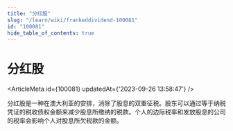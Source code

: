 ```yaml
---
title: "分红股"
slug: "/learn/wiki/frankeddividend-100081"
id: "100081"
hide_table_of_contents: true
---
```



# 分红股

<ArticleMeta id={100081} updatedAt={'2023-09-26 13:58:47'} />
<div className='border-solid border-b border-t-0 my-4 border-[var(--ifm-color-gray-300)]' />

分红股是一种在澳大利亚的安排，消除了股息的双重征税。股东可以通过等于纳税凭证的税收债权金额来减少股息所缴纳的税款。个人的边际税率和发放股息的公司的税率会影响个人对股息所欠税款的金额。
